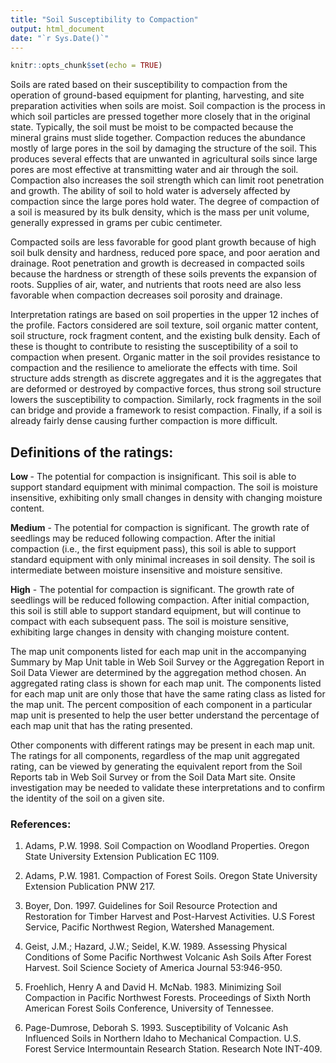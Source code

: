 ---
title: "Soil Susceptibility to Compaction"
output: html_document
date: "`r Sys.Date()`"
---

```{r setup, include=FALSE}
knitr::opts_chunk$set(echo = TRUE)
```

Soils are rated based on their susceptibility to compaction from the operation of ground-based equipment for planting, harvesting, and site preparation activities when soils are moist.  Soil compaction is the process in which soil particles are pressed together more closely that in the original state.  Typically, the soil must be moist to be compacted because the mineral grains must slide together.  Compaction reduces the abundance mostly of large pores in the soil by damaging the structure of the soil.  This produces several effects that are unwanted in agricultural soils since large pores are most effective at transmitting water and air through the soil.  Compaction also increases the soil strength which can limit root penetration and growth.  The ability of soil to hold water is adversely affected by compaction since the large pores hold water.  The degree of compaction of a soil is measured by its bulk density, which is the mass per unit volume, generally expressed in grams per cubic centimeter.

Compacted soils are less favorable for good plant growth because of high soil bulk density and hardness, reduced pore space, and poor aeration and drainage. Root penetration and growth is decreased in compacted soils because the hardness or strength of these soils prevents the expansion of roots. Supplies of air, water, and nutrients that roots need are also less favorable when compaction decreases soil porosity and drainage.

Interpretation ratings are based on soil properties in the upper 12 inches of the profile.  Factors considered are soil texture, soil organic matter content, soil structure, rock fragment content, and the existing bulk density.  Each of these is thought to contribute to resisting the susceptibility of a soil to compaction when present.  Organic matter in the soil provides resistance to compaction and the resilience to ameliorate the effects with time.  Soil structure adds strength as discrete aggregates and it is the aggregates that are deformed or destroyed by compactive forces, thus strong soil structure lowers the susceptibility to compaction.  Similarly, rock fragments in the soil can bridge and provide a framework to resist compaction.  Finally, if a soil is already fairly dense causing further compaction is more difficult. 

## Definitions of the ratings:

**Low **- The potential for compaction is insignificant.  This soil is able to support standard equipment with minimal compaction. The soil is moisture insensitive, exhibiting only small changes in density with changing moisture content.

**Medium** - The potential for compaction is significant.  The growth rate of seedlings may be reduced following compaction.  After the initial compaction (i.e., the first equipment pass), this soil is able to support standard equipment with only minimal increases in soil density.  The soil is intermediate between moisture insensitive and moisture sensitive.

**High** - The potential for compaction is significant.  The growth rate of seedlings will be reduced following compaction.  After initial compaction, this soil is still able to support standard equipment, but will continue to compact with each subsequent pass.  The soil is moisture sensitive, exhibiting large changes in density with changing moisture content.

The map unit components listed for each map unit in the accompanying Summary by Map Unit table in Web Soil Survey or the Aggregation Report in Soil Data Viewer are determined by the aggregation method chosen. An aggregated rating class is shown for each map unit. The components listed for each map unit are only those that have the same rating class as listed for the map unit. The percent composition of each component in a particular map unit is presented to help the user better understand the percentage of each map unit that has the rating presented. 

Other components with different ratings may be present in each map unit. The ratings for all components, regardless of the map unit aggregated rating, can be viewed by generating the equivalent report from the Soil Reports tab in Web Soil Survey or from the Soil Data Mart site. Onsite investigation may be needed to validate these interpretations and to confirm the identity of the soil on a given site.

### References:

1. Adams, P.W.  1998. Soil Compaction on Woodland Properties.  Oregon State University Extension Publication EC 1109.

2. Adams, P.W.  1981. Compaction of Forest Soils.  Oregon State University Extension Publication PNW 217.

3. Boyer, Don. 1997. Guidelines for Soil Resource Protection and Restoration for Timber Harvest and Post-Harvest Activities.  U.S Forest Service, Pacific Northwest Region, Watershed Management.

4. Geist, J.M.; Hazard, J.W.; Seidel, K.W. 1989. Assessing Physical Conditions of Some Pacific Northwest Volcanic Ash Soils After Forest Harvest.  Soil Science Society of America Journal 53:946-950.

5. Froehlich, Henry A and David H. McNab. 1983. Minimizing Soil Compaction in Pacific Northwest Forests.  Proceedings of Sixth North American Forest Soils Conference, University of Tennessee.

6. Page-Dumrose, Deborah S.  1993. Susceptibility of Volcanic Ash Influenced Soils in Northern Idaho to Mechanical Compaction. U.S. Forest Service Intermountain Research Station.  Research Note INT-409.

